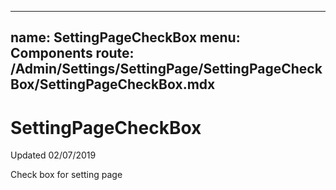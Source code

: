 
---
name: SettingPageCheckBox
menu: Components
route: /Admin/Settings/SettingPage/SettingPageCheckBox/SettingPageCheckBox.mdx
---

# SettingPageCheckBox

Updated 02/07/2019

Check box for setting page

<Props of={SettingPageCheckBox} />

